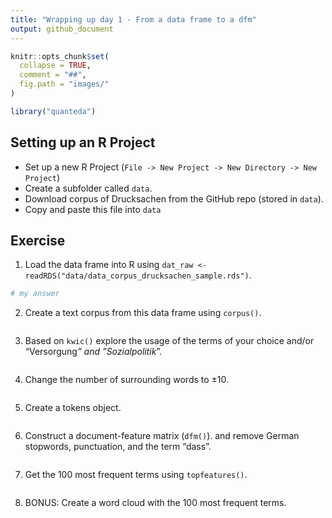 ```yaml
---
title: "Wrapping up day 1 - From a data frame to a dfm"
output: github_document
---
```


```r
knitr::opts_chunk$set(
  collapse = TRUE,
  comment = "##",
  fig.path = "images/"
)
```

```r
library("quanteda")
```


## Setting up an R Project

- Set up a new R Project (`File -> New Project -> New Directory -> New Project`)
- Create a subfolder called `data`.
- Download corpus of Drucksachen from the GitHub repo (stored in `data`).
- Copy and paste this file into `data`


## Exercise

1. Load the data frame into R using `dat_raw <- readRDS("data/data_corpus_drucksachen_sample.rds")`.

```r
# my answer
```

2. Create a text corpus from this data frame using `corpus()`.

```r

```

3. Based on `kwic()` explore the usage of the terms of your choice and/or "Versorgung*" and "Sozialpolitik*".

```r

```

4. Change the number of surrounding words to ±10.

```r

```

5. Create a tokens object.

```r

```

6. Construct a document-feature matrix (`dfm()`). and remove German stopwords, punctuation, and the term "dass".

```r

```

7. Get the 100 most frequent terms using `topfeatures()`.

```r

```

8. BONUS: Create a word cloud with the 100 most frequent terms.

```r

```



